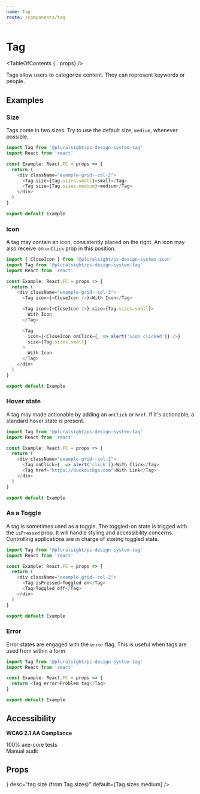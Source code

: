 ```yaml
---
name: Tag
route: /components/tag
---
```



# Tag

<TableOfContents {...props} />

<Intro>Tags allow users to categorize content. They can represent keywords or people.</Intro>

<Usage
  figmaUrl="https://www.figma.com/file/YsTklBecdddy9RZ3HXddIseD/?node-id=10232%3A1"
  install="npm install @pluralsight/ps-design-system-tag"
  import="import Tag from '@pluralsight/ps-design-system-tag'"
  packageName="tag"
  version={props.version}
/>

## Examples

### Size

Tags come in two sizes. Try to use the default size, `medium`, whenever possible.

```typescript
import Tag from '@pluralsight/ps-design-system-tag'
import React from 'react'

const Example: React.FC = props => {
  return (
    <div className="example-grid--col-2">
      <Tag size={Tag.sizes.small}>small</Tag>
      <Tag size={Tag.sizes.medium}>medium</Tag>
    </div>
  )
}

export default Example
```

### Icon

A tag may contain an icon, consistently placed on the right. An icon may also
receive on `onClick` prop in this position.

```typescript
import { CloseIcon } from '@pluralsight/ps-design-system-icon'
import Tag from '@pluralsight/ps-design-system-tag'
import React from 'react'

const Example: React.FC = props => {
  return (
    <div className="example-grid--col-3">
      <Tag icon={<CloseIcon />}>With Icon</Tag>

      <Tag icon={<CloseIcon />} size={Tag.sizes.small}>
        With Icon
      </Tag>

      <Tag
        icon={<CloseIcon onClick={_ => alert('icon clicked')} />}
        size={Tag.sizes.small}
      >
        With Icon
      </Tag>
    </div>
  )
}

export default Example
```

### Hover state

A tag may made actionable by adding an `onClick` or `href`. If it's actionable,
a standard hover state is present.

```typescript
import Tag from '@pluralsight/ps-design-system-tag'
import React from 'react'

const Example: React.FC = props => {
  return (
    <div className="example-grid--col-2">
      <Tag onClick={_ => alert('click')}>With Click</Tag>
      <Tag href="https://duckduckgo.com">With Link</Tag>
    </div>
  )
}

export default Example
```

### As a Toggle

A tag is sometimes used as a toggle. The toggled-on state is trigged with the
`isPressed` prop. It will handle styling and accessibility concerns. Controlling
applications are in charge of storing toggled state.

```typescript
import Tag from '@pluralsight/ps-design-system-tag'
import React from 'react'

const Example: React.FC = props => {
  return (
    <div className="example-grid--col-2">
      <Tag isPressed>Toggled on</Tag>
      <Tag>Toggled off</Tag>
    </div>
  )
}

export default Example
```

### Error

Error states are engaged with the `error` flag. This is useful when tags are
used from within a form

```typescript
import Tag from '@pluralsight/ps-design-system-tag'
import React from 'react'

const Example: React.FC = props => {
  return <Tag error>Problem tag</Tag>
}

export default Example
```

## Accessibility

**WCAG 2.1 AA Compliance**

<CheckCircleFillIcon color="green" size="xSmall" /> 100% axe-core tests
<br />
<WarningFilledIcon color="red" size="xSmall" /> Manual audit

## Props

<TypesTable>
  <TypesProp
    name="error"
    type="boolean"
    desc="error state flag"
    default="false"
  />
  <TypesProp name="icon" type="*Icon" desc="Icon component, right-aligned" />
  <TypesProp
    name="isPressed"
    type="boolean"
    desc="for accessibility of tags used as toggles"
    default="false"
  />
  <TypesProp
    name="size"
    type={<TypesEnum enum={Tag.sizes} />}
    desc="tag size (from Tag.sizes)"
    default={Tag.sizes.medium}
  />
</TypesTable>
